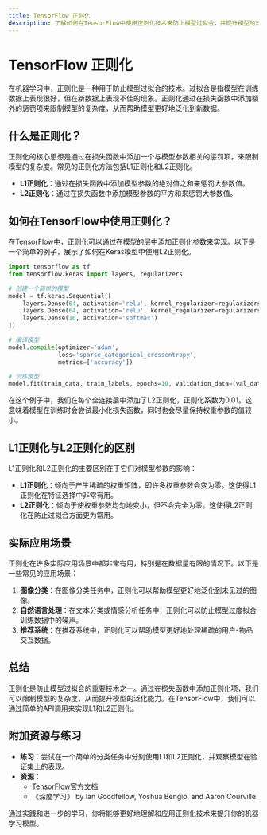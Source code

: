 ```yaml
---
title: TensorFlow 正则化
description: 了解如何在TensorFlow中使用正则化技术来防止模型过拟合，并提升模型的泛化能力。
---
```


# TensorFlow 正则化

在机器学习中，正则化是一种用于防止模型过拟合的技术。过拟合是指模型在训练数据上表现很好，但在新数据上表现不佳的现象。正则化通过在损失函数中添加额外的惩罚项来限制模型的复杂度，从而帮助模型更好地泛化到新数据。

## 什么是正则化？

正则化的核心思想是通过在损失函数中添加一个与模型参数相关的惩罚项，来限制模型的复杂度。常见的正则化方法包括L1正则化和L2正则化。

- **L1正则化**：通过在损失函数中添加模型参数的绝对值之和来惩罚大参数值。
- **L2正则化**：通过在损失函数中添加模型参数的平方和来惩罚大参数值。

## 如何在TensorFlow中使用正则化？

在TensorFlow中，正则化可以通过在模型的层中添加正则化参数来实现。以下是一个简单的例子，展示了如何在Keras模型中使用L2正则化。

```python
import tensorflow as tf
from tensorflow.keras import layers, regularizers

# 创建一个简单的模型
model = tf.keras.Sequential([
    layers.Dense(64, activation='relu', kernel_regularizer=regularizers.l2(0.01)),
    layers.Dense(64, activation='relu', kernel_regularizer=regularizers.l2(0.01)),
    layers.Dense(10, activation='softmax')
])

# 编译模型
model.compile(optimizer='adam',
              loss='sparse_categorical_crossentropy',
              metrics=['accuracy'])

# 训练模型
model.fit(train_data, train_labels, epochs=10, validation_data=(val_data, val_labels))
```

在这个例子中，我们在每个全连接层中添加了L2正则化，正则化系数为0.01。这意味着模型在训练时会尝试最小化损失函数，同时也会尽量保持权重参数的值较小。

## L1正则化与L2正则化的区别

L1正则化和L2正则化的主要区别在于它们对模型参数的影响：

- **L1正则化**：倾向于产生稀疏的权重矩阵，即许多权重参数会变为零。这使得L1正则化在特征选择中非常有用。
- **L2正则化**：倾向于使权重参数均匀地变小，但不会完全为零。这使得L2正则化在防止过拟合方面更为常用。

## 实际应用场景

正则化在许多实际应用场景中都非常有用，特别是在数据量有限的情况下。以下是一些常见的应用场景：

1. **图像分类**：在图像分类任务中，正则化可以帮助模型更好地泛化到未见过的图像。
2. **自然语言处理**：在文本分类或情感分析任务中，正则化可以防止模型过度拟合训练数据中的噪声。
3. **推荐系统**：在推荐系统中，正则化可以帮助模型更好地处理稀疏的用户-物品交互数据。

## 总结

正则化是防止模型过拟合的重要技术之一。通过在损失函数中添加正则化项，我们可以限制模型的复杂度，从而提升模型的泛化能力。在TensorFlow中，我们可以通过简单的API调用来实现L1和L2正则化。

## 附加资源与练习

- **练习**：尝试在一个简单的分类任务中分别使用L1和L2正则化，并观察模型在验证集上的表现。
- **资源**：
  - [TensorFlow官方文档](https://www.tensorflow.org/api_docs/python/tf/keras/regularizers)
  - 《深度学习》 by Ian Goodfellow, Yoshua Bengio, and Aaron Courville

通过实践和进一步的学习，你将能够更好地理解和应用正则化技术来提升你的机器学习模型。
